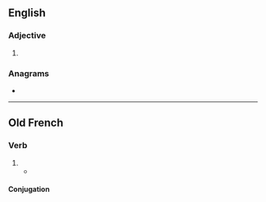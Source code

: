 ==English==

===Adjective===
{{head|en|comparative adjective}}

# {{en-comparative of|touchy}}

===Anagrams===
* {{anagrams|en|a=cehiortu|couthier}}

----

==Old French==

===Verb===
{{head|fro|verb}}

# {{alternative form of|fro|tochier}}
#* {{quote-book|fro|title=[[s:fr:Yvain ou le Chevalier au Lion|Yvain ou le Chevalier au Lion]]|author={{w|Christian of Troyes}}|year=circa 1170|passage=Qu'il me vit vers lui aprochier.<br>Je ne soi s'il me vaut '''touchier'''[.]|translation=He saw me coming toward him.<br>I did not know if it was worth touching him.}}

====Conjugation====
{{fro-conj-ier}}